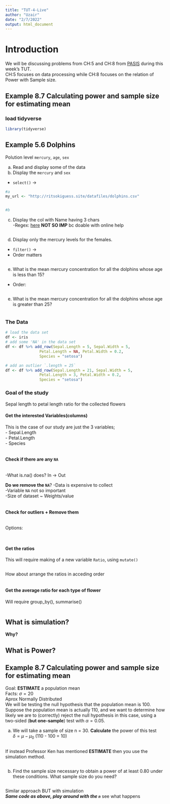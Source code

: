 ```yaml
---
title: "TUT-4-Live"
author: "Uzair"
date: "2/7/2022"
output: html_document
---
```


# Introduction
We will be discussing problems from CH:5 and CH:8 from [PASIS](https://ritsokiguess.site/pasias/one-sample-inference.html) during this week's TUT. \
CH:5 focuses on data processing while CH:8 focuses on the relation of Power with Sample size. \

## Example 8.7 Calculating power and sample size for estimating mean
### load tidyverse
```r
library(tidyverse)
```


## Example 5.6 Dolphins
Polution level `mercury`, `age`, `sex`

a. Read and display some of the data \
b. Display the `mercury` and `sex` \
- `select()` ->  \
```r
#a
my_url <- "http://ritsokiguess.site/datafiles/dolphins.csv"


#b
```
c. Display the col with Name having 3 chars \
-Regex: [here](https://regex101.com/)  **NOT SO IMP** bc doable with online help
```r

```
d. Display only the mercury levels for the females. \
- `filter()` ->  \
- Order matters \
```r

```
e. What is the mean mercury concentration for all the dolphins whose age is less than 15? \
- Order: \
```r

```
e. What is the mean mercury concentration for all the dolphins whose age is greater than 25?
```r

```



### The Data
```r
# load the data set
df <- iris
# add some 'NA' in the data set
df <- df %>% add_row(Sepal.Length = 5, Sepal.Width = 5,
               Petal.Length = NA, Petal.Width = 0.2,
               Species = "setosa")

# add an outlier `.length = 25`
df <- df %>% add_row(Sepal.Length = 21, Sepal.Width = 5,
               Petal.Length = 3, Petal.Width = 0.2,
               Species = "setosa")
```


### Goal of the study
Sepal length to petal length ratio for the collected flowers \


#### Get the interested Variables(columns)
This is the case of our study are just the 3 variables; \
  - Sepal.Length \
  - Petal.Length \
  - Species \


```r

```


#### Check if there are any `NA`

```r

```
  -What is.na() does? In -> Out \
  
**Do we remove the `NA`**?
  -Data is expensive to collect \
  -Variable `NA` not so important \
  -Size of dataset ~ Weights/value \
   

```r

```
  
#### Check for outliers + Remove them
```r

```



Options: \

```r


```



```r

```

#### Get the ratios
This will require making of a new variable `Ratio`, using `mutate()` \

```r

```


How about arrange the ratios in acceding order \

```r

```


#### Get the average ratio for each type of flower
Will require group_by(), summarise() \

```r

```


## What is simulation?

**Why?** \

## What is Power?

## Example 8.7 Calculating power and sample size for estimating mean
Goal: **ESTIMATE** a population mean \
Facts: 
$\sigma = 20$ \
Aprox Normally Distributed \
We will be testing the null hypothesis that the population mean is 100. Suppose the population mean is actually 110, and we want to determine how likely we are to (correctly) reject the null hypothesis in this case, using a two-sided (**but one-sample**) test with  $\alpha = 0.05$. \

a. We will take a sample of size n = 30. **Calculate** the power of this test \
$\delta = \mu - \mu_{0}$ (110 - 100 = 10)
```r

```

If instead Professor Ken has mentioned **ESTIMATE** then you use the simulation method. \

```r

```


b. Find the sample size necessary to obtain a power of at least 0.80 under these conditions. What sample size do you need? \
```r

```


Similar approach BUT with simulation \
***Same code as above, play around with the `n`***
see what happens
```r

```




